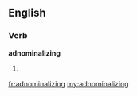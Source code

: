 ==English==

===Verb===
'''adnominalizing'''

# {{present participle of|[[adnominalize]]}}

[[fr:adnominalizing]]
[[my:adnominalizing]]